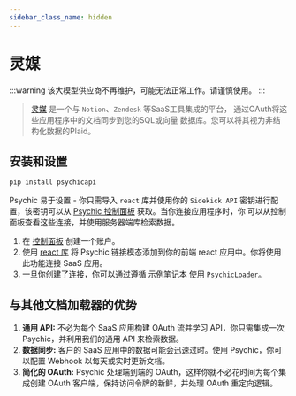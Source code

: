```yaml
---
sidebar_class_name: hidden
---
```


# 灵媒

:::warning
该大模型供应商不再维护，可能无法正常工作。请谨慎使用。
:::

> [灵媒](https://www.psychic.dev/) 是一个与 `Notion`、`Zendesk` 等SaaS工具集成的平台，
> 通过OAuth将这些应用程序中的文档同步到您的SQL或向量
> 数据库。您可以将其视为非结构化数据的Plaid。

## 安装和设置

```bash
pip install psychicapi
```

Psychic 易于设置 - 你只需导入 `react` 库并使用你的 `Sidekick API` 密钥进行配置，该密钥可以从
 [Psychic 控制面板](https://dashboard.psychic.dev/) 获取。当你连接应用程序时，你
可以从控制面板查看这些连接，并使用服务器端库检索数据。
 
1. 在 [控制面板](https://dashboard.psychic.dev/) 创建一个账户。
2. 使用 [react 库](https://docs.psychic.dev/sidekick-link) 将 Psychic 链接模态添加到你的前端 react 应用中。你将使用此功能连接 SaaS 应用。
3. 一旦你创建了连接，你可以通过遵循 [示例笔记本](/docs/integrations/document_loaders/psychic) 使用 `PsychicLoader`。


## 与其他文档加载器的优势

1.	**通用 API:** 不必为每个 SaaS 应用构建 OAuth 流并学习 API，你只需集成一次 Psychic，并利用我们的通用 API 来检索数据。
2.	**数据同步:** 客户的 SaaS 应用中的数据可能会迅速过时。使用 Psychic，你可以配置 Webhook 以每天或实时更新文档。
3.	**简化的 OAuth:** Psychic 处理端到端的 OAuth，这样你就不必花时间为每个集成创建 OAuth 客户端，保持访问令牌的新鲜，并处理 OAuth 重定向逻辑。

